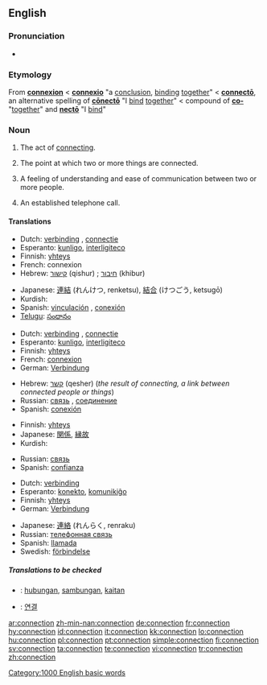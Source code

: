 ==English==
{{wikipedia|dab=connection}}

===Pronunciation===
* {{audio|en-us-connection.ogg|Audio (US)}}

===Etymology===
From {{OF.}} '''[[connexion]]''' < {{L.}} '''[[connexio#Latin|connexio]]''' "a [[conclusion]], [[binding]] [[together]]" < '''[[connecto#Latin|connectō]]''', an alternative spelling of '''[[conecto#Latin|cōnectō]]''' "I [[bind]] [[together]]" < compound of '''[[co-#Latin|co-]]''' "[[together]]" and '''[[necto#Latin|nectō]]''' "I [[bind]]"

===Noun===
{{en-noun|s|-}}

# {{uncountable}} The act of [[connect]]ing.
# {{countable}} The point at which two or more things are connected.
# {{countable}} A feeling of understanding and ease of communication between two or more people.
# {{countable}} An established telephone call.

====Translations====

{{trans-top|act of connecting}}
* Dutch: [[verbinding]] {{f}}, [[connectie]] {{f}}
* Esperanto: [[kunligo]], [[interligiteco]]
* Finnish: [[yhteys]]
* French: connexion {{f}}
* Hebrew: [[קישור]] (qishur) {{m}}; [[חיבור]] (khibur) {{m}}
{{trans-mid}}
* Japanese: [[連結]] (れんけつ, renketsu), [[結合]] (けつごう, ketsugō)
* Kurdish: {{KUchar|[[په‌یوه‌ندی]]}}
* Spanish: [[vinculación]] {{f}}, [[conexión]] {{f}}
* [[Telugu]]: [[సంధానం]]
{{trans-bottom}}

{{trans-top|point at which two or more things are joined}}
* Dutch: [[verbinding]] {{f}}, [[connectie]] {{f}}
* Esperanto: [[kunligo]], [[interligiteco]]
* Finnish: [[yhteys]]
* French: [[connexion]] {{f}}
* German: [[Verbindung]]
{{trans-mid}}
* Hebrew: [[קשר]] (qesher) {{m}} (''the result of connecting, a link between connected people or things'')
* Russian: [[связь]] {{f}}, [[соединение]] {{n}}
* Spanish: [[conexión]] {{f}}
{{trans-bottom}}

{{trans-top|feeling of understanding and ease of communication between two or more people}}
* Finnish: [[yhteys]]
* Japanese: [[関係]], [[縁故]]
* Kurdish: {{KUchar|[[په‌یوه‌ندی]]}}
{{trans-mid}}
* Russian: [[связь]] {{f}}
* Spanish: [[confianza]] {{f}}
{{trans-bottom}}

{{trans-top|an established telephone call}}
* Dutch: [[verbinding]] {{f}}
* Esperanto: [[konekto]], [[komunikiĝo]]
* Finnish: [[yhteys]]
* German: [[Verbindung]]
{{trans-mid}}
* Japanese: [[連絡]] (れんらく, renraku)
* Russian: [[телефонная связь]]
* Spanish: [[llamada]] {{f}}
* Swedish: [[förbindelse]] {{c}}
{{trans-bottom}}

=====Translations to be checked=====
<!--Remove this section once all of the translations below have been moved into the tables above.-->
{{checktrans}}

* {{ttbc|Indonesian}}: [[hubung|hubungan]], [[sambung|sambungan]], [[kait|kaitan]]
* {{ttbc|Korean}}: [[연결]]

[[Category:1000 English basic words]]

[[ar:connection]]
[[zh-min-nan:connection]]
[[de:connection]]
[[fr:connection]]
[[hy:connection]]
[[id:connection]]
[[it:connection]]
[[kk:connection]]
[[lo:connection]]
[[hu:connection]]
[[pl:connection]]
[[pt:connection]]
[[simple:connection]]
[[fi:connection]]
[[sv:connection]]
[[ta:connection]]
[[te:connection]]
[[vi:connection]]
[[tr:connection]]
[[zh:connection]]
